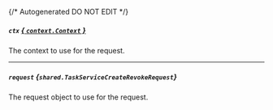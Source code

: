 {/* Autogenerated DO NOT EDIT  */}

##### `ctx` [*{ `context.Context` }*](https://pkg.go.dev/context#Context)
The context to use for the request.

---
##### `request` *{`shared.TaskServiceCreateRevokeRequest`}*
The request object to use for the request.
<Collapsible openLabel={Labels.showProperties} closeLabel={Labels.hideProperties}>
    <TaskServiceCreateRevokeRequest/>
</Collapsible>


